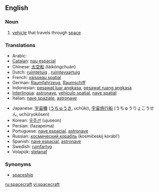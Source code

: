 ==English==

===Noun===
{{en-noun|pl=spacecraft|pl2=spacecrafts}}

# [[vehicle]] that travels through [[space]]

===Translations===
{{rfc-level|Translations at L3+ (AutoFormat would have corrected level of Translations)}}
{{top}}
*Arabic: {{ARchar|[[السفينة الفضائية]]}} {{unicode|(as-safína l-faɖa’íyya)}}
*[[Catalan]]: [[nau espacial]]
*Chinese: [[太空船]] (tàikōngchuán)
*Dutch: [[ruimtetuig]] {{n}}, [[ruimtevaartuig]]
*French: [[vaisseau spatial]] {{m}}
*German: [[Raumfahrzeug]], [[Raumschiff]]
*Indonesian: [[pesawat luar angkasa]], [[pesawat ruang angkasa]]
*[[Interlingua]]: [[astronave]], [[vehiculo spatial]], [[nave spatial]]
*Italian: [[nave spaziale]], [[astronave]]
{{mid}}
*Japanese: [[宇宙機]] ([[うちゅうき]], uchūki), [[宇宙旅行船]] (うちゅうりょこうせん, uchūryokōsen)
*Korean: [[우주선]] (ujuseon)
*Persian: {{FAchar|[[فضاپیما]]}} (fazapeima)
*Portuguese: [[nave espacial]], [[astronave]]
*Russian: [[космический корабль]] (kosmíčeskij korábl’) {{m}}
*Spanish: [[nave espacial]], [[astronave]]
*Swedish: [[rumfartyg]]
*Volapük: [[stelanaf]]
{{bottom}}

===Synonyms===
*[[spaceship]]

[[ru:spacecraft]]
[[vi:spacecraft]]